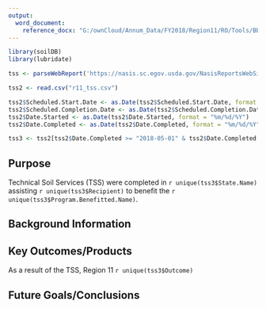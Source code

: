 ```yaml
---
output:
  word_document:
    reference_docx: "G:/ownCloud/Annum_Data/FY2018/Region11/RO/Tools/BBTemplate.docx"
---
```


```r
library(soilDB)
library(lubridate)

tss <- parseWebReport('https://nasis.sc.egov.usda.gov/NasisReportsWebSite/limsreport.aspx?report_name=get_tss_staff_from_LIMS', args = list(p_nasissitename = "MLRA11_Indianapolis", p_state = "%", p_fy="2018"))

tss2 <- read.csv("r11_tss.csv")

tss2$Scheduled.Start.Date <- as.Date(tss2$Scheduled.Start.Date, format = "%m/%d/%Y")
tss2$Scheduled.Completion.Date <- as.Date(tss2$Scheduled.Completion.Date, format = "%m/%d/%Y")
tss2$Date.Started <- as.Date(tss2$Date.Started, format = "%m/%d/%Y")
tss2$Date.Completed <- as.Date(tss2$Date.Completed, format = "%m/%d/%Y")

tss3 <- tss2[tss2$Date.Completed >= "2018-05-01" & tss2$Date.Completed <= "2018-05-31",]
```

## Purpose

Technical Soil Services (TSS) were completed in `r unique(tss3$State.Name)` assisting `r unique(tss3$Recipient)` to benefit the `r unique(tss3$Program.Benefitted.Name)`.

## Background Information



## Key Outcomes/Products

As a result of the TSS, Region 11 `r unique(tss3$Outcome)`

## Future Goals/Conclusions